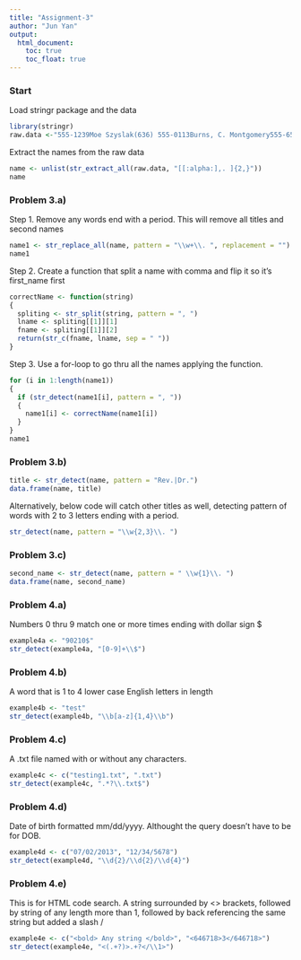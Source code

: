 ---
title: "Assignment-3"
author: "Jun Yan"
output:
  html_document:
    toc: true
    toc_float: true
---

### Start

Load stringr package and the data

```{r}
library(stringr)
raw.data <-"555-1239Moe Szyslak(636) 555-0113Burns, C. Montgomery555-6542Rev. Timothy Lovejoy555 8904Ned Flanders636-555-3226Simpson, Homer5553642Dr. Julius Hibbert" 
```

Extract the names from the raw data

```{r}
name <- unlist(str_extract_all(raw.data, "[[:alpha:],. ]{2,}")) 
name
```

### Problem 3.a) 

Step 1. Remove any words end with a period. This will remove all titles and second names

```{r}
name1 <- str_replace_all(name, pattern = "\\w+\\. ", replacement = "")
name1
```

Step 2. Create a function that split a name with comma and flip it so it's first_name first

```{r}
correctName <- function(string)
{
  spliting <- str_split(string, pattern = ", ")
  lname <- spliting[[1]][1]
  fname <- spliting[[1]][2]
  return(str_c(fname, lname, sep = " "))
}
```

Step 3. Use a for-loop to go thru all the names applying the function.

```{r}
for (i in 1:length(name1))
{
  if (str_detect(name1[i], pattern = ", "))
  { 
    name1[i] <- correctName(name1[i])
  }
}
name1
```

### Problem 3.b)

```{r}
title <- str_detect(name, pattern = "Rev.|Dr.")
data.frame(name, title)
```

Alternatively, below code will catch other titles as well, detecting pattern of words with 2 to 3 letters ending with a period.

```{r}
str_detect(name, pattern = "\\w{2,3}\\. ")
```

### Problem 3.c)

```{r}
second_name <- str_detect(name, pattern = " \\w{1}\\. ")
data.frame(name, second_name)
```

### Problem 4.a)

Numbers 0 thru 9 match one or more times ending with dollar sign $

```{r}
example4a <- "90210$"
str_detect(example4a, "[0-9]+\\$")
```

### Problem 4.b)

A word that is 1 to 4 lower case English letters in length

```{r}
example4b <- "test"
str_detect(example4b, "\\b[a-z]{1,4}\\b")
```

### Problem 4.c)

A .txt file named with or without any characters.

```{r}
example4c <- c("testing1.txt", ".txt")
str_detect(example4c, ".*?\\.txt$")
```

### Problem 4.d)

Date of birth formatted mm/dd/yyyy. Althought the query doesn't have to be for DOB.

```{r}
example4d <- c("07/02/2013", "12/34/5678")
str_detect(example4d, "\\d{2}/\\d{2}/\\d{4}")
```

### Problem 4.e)

This is for HTML code search.
A string surrounded by <> brackets, followed by string of any length more than 1, followed by back referencing the same string but added a slash /

```{r}
example4e <- c("<bold> Any string </bold>", "<646718>3</646718>")
str_detect(example4e, "<(.+?)>.+?</\\1>")
```






